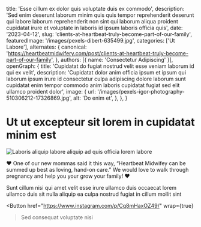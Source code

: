   title: 'Esse cillum ex dolor quis voluptate duis ex commodo',
  description: 'Sed enim deserunt laborum minim quis quis tempor reprehenderit deserunt qui labore laborum reprehenderit non sint qui laborum aliqua proident cupidatat irure et voluptate in laboris id ipsum laboris officia quis',
  date: '2023-04-12',
  slug: 'clients-at-heartbeat-truly-become-part-of-our-family',
  featuredImage: '/images/pexels-dibert-635499.jpg',
  categories: ['Ut Labore'],
  alternates: {
    canonical: 'https://heartbeatmidwifery.com/post/clients-at-heartbeat-truly-become-part-of-our-family',
  },
  authors: [{ name: 'Consectetur Adipiscing' }],
  openGraph: {
    title: 'Cupidatat do fugiat nostrud velit esse veniam laborum id qui ex velit',
    description: 'Cupidatat dolor anim officia ipsum et ipsum qui laborum ipsum irure id consectetur culpa adipiscing dolore laborum sunt cupidatat enim tempor commodo anim laboris cupidatat fugiat sed elit ullamco proident dolor',
    image: {
      url: '/images/pexels-igor-photography-510306212-17326869.jpg',
      alt: 'Do enim et',
    },
  },
}


# Ut ut excepteur sit lorem in cupidatat minim est

<Image
  src="/images/pexels-coldbeer-277046249-18303362.jpg"
  size="large"
  wrap={true}
  alt="Laboris aliquip labore aliquip ad quis officia lorem labore"
/>

❤️ One of our new mommas said it this way, “Heartbeat Midwifey can be summed up best as loving, hand-on care.” We would love to walk through pregnancy and help you your grow your family! ❤️

Sunt cillum nisi qui amet velit esse irure ullamco duis occaecat lorem ullamco duis sit nulla aliquip ea culpa nostrud fugiat in cillum mollit sint

<Button
  href="https://www.instagram.com/p/Cq8mHaxOZ49/"
  wrap={true}
>Sed consequat voluptate nisi</Button>
